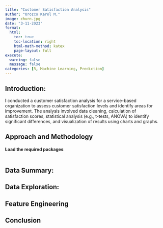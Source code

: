 ```yaml
---
title: "Customer Satisfaction Analysis"
author: "Orozco Karol M."
image: churn.jpg
date: "3-11-2023"
format:
  html:
    toc: true
    toc-location: right
    html-math-method: katex
    page-layout: full
execute: 
  warning: false
  message: false
categories: [R, Machine Learning, Prediction]
---
```


## Introduction:

I conducted a customer satisfaction analysis for a service-based organization to assess customer satisfaction levels and identify areas for improvement. The analysis involved data cleaning, calculation of satisfaction scores, statistical analysis (e.g., t-tests, ANOVA) to identify significant differences, and visualization of results using charts and graphs.

## Approach and Methodology



#### Load the required packages

```r

```

## Data Summary:


## Data Exploration:


## Feature Engineering


## Conclusion